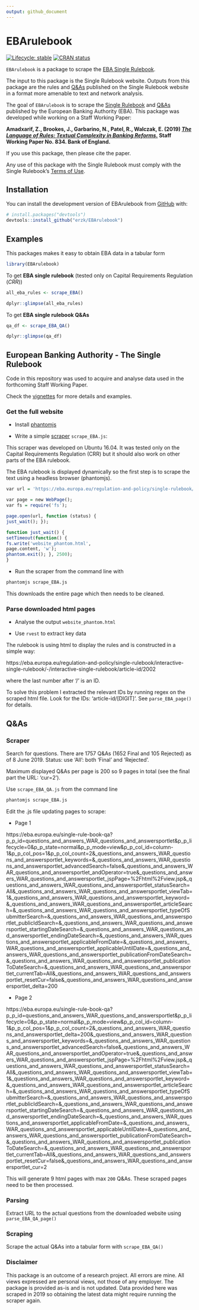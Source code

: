 ```yaml
---
output: github_document
---
```


# EBArulebook

<!-- badges: start -->
[![Lifecycle: stable](https://img.shields.io/badge/lifecycle-stable-brightgreen.svg)](https://www.tidyverse.org/lifecycle/#experimental)
[![CRAN status](https://www.r-pkg.org/badges/version/EBArulebook)](https://cran.r-project.org/package=EBArulebook)
<!-- badges: end -->

`EBArulebook` is a package to scrape the [EBA Single Rulebook](https://www.eba.europa.eu/regulation-and-policy/single-rulebook/).

The input to this package is the Single Rulebook website. Outputs from this package are the rules and [Q&As](https://www.eba.europa.eu/single-rule-book-qa) published on the Single Rulebook website in a format more amenable to text and network analysis.

The goal of `EBArulebook` is to scrape the [Single Rulebook](https://eba.europa.eu/regulation-and-policy/single-rulebook) and [Q&As](https://eba.europa.eu/single-rule-book-qa) published by the European Banking Authority (EBA). This package was developed while working on a Staff Working Paper:

**Amadxarif, Z., Brookes, J., Garbarino, N., Patel, R., Walczak, E. (2019) *[The Language of Rules: Textual Complexity in Banking Reforms.](https://www.bankofengland.co.uk/working-paper/2019/the-language-of-rules-textual-complexity-in-banking-reforms)* Staff Working Paper No. 834. Bank of England.**

If you use this package, then please cite the paper.

Any use of this package with the Single Rulebook must comply with the Single Rulebook's [Terms of Use](https://www.eba.europa.eu/legal-notice).

## Installation

You can install the development version of EBArulebook from [GitHub](https://github.com/) with:

```r
# install.packages("devtools")
devtools::install_github("erzk/EBArulebook")
```
## Examples

This packages makes it easy to obtain EBA data in a tabular form

```r
library(EBArulebook)
```

To get **EBA single rulebook** (tested only on Capital Requirements Regulation (*CRR*))

```r
all_eba_rules <- scrape_EBA()

dplyr::glimpse(all_eba_rules)
```

To get **EBA single rulebook Q&As**

```r
qa_df <- scrape_EBA_QA()

dplyr::glimpse(qa_df)
```


## European Banking Authority - The Single Rulebook

Code in this repository was used to acquire and analyse data used in the forthcoming Staff Working Paper.

Check the [vignettes](https://github.com/erzk/EBArulebook/tree/master/vignettes) for more details and examples.

### Get the full website

* Install [phantomjs](https://github.com/ariya/phantomjs)

* Write a simple [scraper](https://www.thedataschool.co.uk/brian-scally/web-scraping-javascript-content/) `scrape_EBA.js`:

This scraper was developed on Ubuntu 16.04. It was tested only on the Capital Requirements Regulation (CRR) but it should also work on other parts of the EBA rulebook.

The EBA rulebook is displayed dynamically so the first step is to scrape the text using a headless browser (phantomjs).

```r
var url = 'https://eba.europa.eu/regulation-and-policy/single-rulebook/interactive-single-rulebook/-/interactive-single-rulebook/toc/504'; 

var page = new WebPage(); 
var fs = require('fs'); 

page.open(url, function (status) { 
just_wait(); }); 

function just_wait() { 
setTimeout(function() { 
fs.write('website_phantom.html', 
page.content, 'w'); 
phantom.exit(); }, 2500); 
}
```

* Run the scraper from the command line with

```bash
phantomjs scrape_EBA.js
```

This downloads the entire page which then needs to be cleaned.

### Parse downloaded html pages

* Analyse the output `website_phantom.html`

* Use `rvest` to extract key data

The rulebook is using html to display the rules and is constructed in a simple way:

https://eba.europa.eu/regulation-and-policy/single-rulebook/interactive-single-rulebook/-/interactive-single-rulebook/article-id/2002

where the last number after '/' is an ID.

To solve this problem I extracted the relevant IDs by running regex on the scraped html file. Look for the IDs: 'article-id/[DIGIT]'. See `parse_EBA_page()` for details.

## Q&As

### Scraper

Search for questions. There are 1757 Q&As (1652 Final and 105 Rejected) as of 8 June 2019. Status: use 'All': both 'Final' and 'Rejected'.

Maximum displayed Q&As per page is 200 so 9 pages in total (see the final part the URL: 'cur=2'). 

Use `scrape_EBA_QA.js` from the command line 

```bash
phantomjs scrape_EBA.js
```

Edit the .js file updating pages to scrape:

* Page 1

https://eba.europa.eu/single-rule-book-qa?p_p_id=questions_and_answers_WAR_questions_and_answersportlet&p_p_lifecycle=0&p_p_state=normal&p_p_mode=view&p_p_col_id=column-1&p_p_col_pos=1&p_p_col_count=2&_questions_and_answers_WAR_questions_and_answersportlet_keywords=&_questions_and_answers_WAR_questions_and_answersportlet_advancedSearch=false&_questions_and_answers_WAR_questions_and_answersportlet_andOperator=true&_questions_and_answers_WAR_questions_and_answersportlet_jspPage=%2Fhtml%2Fview.jsp&_questions_and_answers_WAR_questions_and_answersportlet_statusSearch=All&_questions_and_answers_WAR_questions_and_answersportlet_viewTab=1&_questions_and_answers_WAR_questions_and_answersportlet_keyword=&_questions_and_answers_WAR_questions_and_answersportlet_articleSearch=&_questions_and_answers_WAR_questions_and_answersportlet_typeOfSubmitterSearch=&_questions_and_answers_WAR_questions_and_answersportlet_publicIdSearch=&_questions_and_answers_WAR_questions_and_answersportlet_startingDateSearch=&_questions_and_answers_WAR_questions_and_answersportlet_endingDateSearch=&_questions_and_answers_WAR_questions_and_answersportlet_applicableFromDate=&_questions_and_answers_WAR_questions_and_answersportlet_applicableUntilDate=&_questions_and_answers_WAR_questions_and_answersportlet_publicationFromDateSearch=&_questions_and_answers_WAR_questions_and_answersportlet_publicationToDateSearch=&_questions_and_answers_WAR_questions_and_answersportlet_currentTab=All&_questions_and_answers_WAR_questions_and_answersportlet_resetCur=false&_questions_and_answers_WAR_questions_and_answersportlet_delta=200

* Page 2

https://eba.europa.eu/single-rule-book-qa?p_p_id=questions_and_answers_WAR_questions_and_answersportlet&p_p_lifecycle=0&p_p_state=normal&p_p_mode=view&p_p_col_id=column-1&p_p_col_pos=1&p_p_col_count=2&_questions_and_answers_WAR_questions_and_answersportlet_delta=200&_questions_and_answers_WAR_questions_and_answersportlet_keywords=&_questions_and_answers_WAR_questions_and_answersportlet_advancedSearch=false&_questions_and_answers_WAR_questions_and_answersportlet_andOperator=true&_questions_and_answers_WAR_questions_and_answersportlet_jspPage=%2Fhtml%2Fview.jsp&_questions_and_answers_WAR_questions_and_answersportlet_statusSearch=All&_questions_and_answers_WAR_questions_and_answersportlet_viewTab=1&_questions_and_answers_WAR_questions_and_answersportlet_keyword=&_questions_and_answers_WAR_questions_and_answersportlet_articleSearch=&_questions_and_answers_WAR_questions_and_answersportlet_typeOfSubmitterSearch=&_questions_and_answers_WAR_questions_and_answersportlet_publicIdSearch=&_questions_and_answers_WAR_questions_and_answersportlet_startingDateSearch=&_questions_and_answers_WAR_questions_and_answersportlet_endingDateSearch=&_questions_and_answers_WAR_questions_and_answersportlet_applicableFromDate=&_questions_and_answers_WAR_questions_and_answersportlet_applicableUntilDate=&_questions_and_answers_WAR_questions_and_answersportlet_publicationFromDateSearch=&_questions_and_answers_WAR_questions_and_answersportlet_publicationToDateSearch=&_questions_and_answers_WAR_questions_and_answersportlet_currentTab=All&_questions_and_answers_WAR_questions_and_answersportlet_resetCur=false&_questions_and_answers_WAR_questions_and_answersportlet_cur=2

This will generate 9 html pages with max `200` Q&As. These scraped pages need to be then processed.

### Parsing

Extract URL to the actual questions from the downloaded website using `parse_EBA_QA_page()`

### Scraping

Scrape the actual Q&As into a tabular form with `scrape_EBA_QA()`

### Disclaimer 

This package is an outcome of a research project. All errors are mine. All views expressed are personal views, not those of any employer.
The package is provided as-is and is not updated. Data provided here was scraped in 2019 so obtaining the latest data might require running the scraper again.
